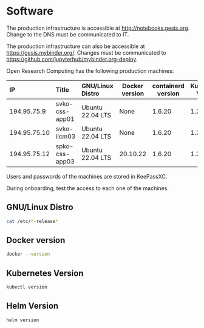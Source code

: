 # Software

:::{.callout-note}

The production infrastructure is accessible at <http://notebooks.gesis.org>. Change to the DNS must be communicated to IT.

:::

:::{.callout-note}

The production infrastructure can also be accessible at <https://gesis.mybinder.org/>. Changes must be communicated to <https://github.com/jupyterhub/mybinder.org-deploy>.

:::

Open Research Computing has the following production machines:

IP           Title                        GNU/Linux Distro  Docker version containerd version Kubernetes Version Helm Version
------------ ---------------------------- ----------------- -------------- ------------------ ------------------ ------------
194.95.75.9  svko-css-app01               Ubuntu 22.04 LTS  None           1.6.20             1.26.3             None
194.95.75.10 svko-ilcm03                  Ubuntu 22.04 LTS  None           1.6.20             1.26.3             3.9.2
194.95.75.12 spko-css-app03               Ubuntu 22.04 LTS  20.10.22       1.6.20             1.26.3             None

:::{.callout-note}

Users and passwords of the machines are stored in KeePassXC.

:::

:::{.callout-important}

During onboarding, test the access to each one of the machines.

:::

## GNU/Linux Distro

```bash
cat /etc/*-release*
```

## Docker version

```bash
docker --version
```

## Kubernetes Version

```bash
kubectl version
```

## Helm Version

```bash
helm version
```